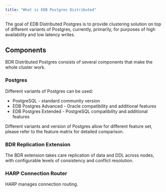 ```yaml
---
title: "What is EDB Postgres Distributed"
---
```


The goal of EDB Distributed Postgres is to provide clustering solution on top
of different variants of Postgres, currently, primarily, for purposes of high
availability and low latency writes.

## Components

BDR Distributed Postgres consists of several components that make the whole
cluster work.

### Postgres

Different variants of Postgres can be used:

 - PostgreSQL - standard community version
 - EDB Postgres Advanced - Oracle compatibility and additional features
 - EDB Postgres Extended - PostgreSQL compatibility and additional features

Different variants and version of Postgres allow for different feature set,
please refer to the feature matrix for detailed comparison.

### BDR Replication Extension

The BDR extension takes care replication of data and DDL across nodes, with
configurable levels of consistency and conflict resolution.

### HARP Connection Router

HARP manages connection routing.
